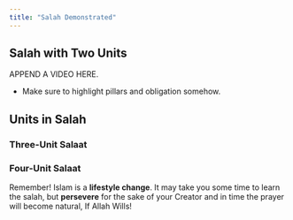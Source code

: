 ```yaml
---
title: "Salah Demonstrated"
---
```


## Salah with Two Units {#sec-two-units-demo}

APPEND A VIDEO HERE.

-   Make sure to highlight pillars and obligation somehow.

## Units in Salah

### Three-Unit Salaat

### Four-Unit Salaat

::: callout-tip
Remember! Islam is a **lifestyle change**. It may take you some time to learn the salah, but **persevere** for the sake of your Creator and in time the prayer will become natural, If Allah Wills!
:::
